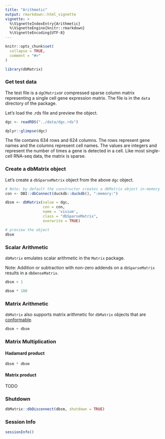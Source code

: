 ```yaml
---
title: "Arithmetic"
output: rmarkdown::html_vignette
vignette: >
  %\VignetteIndexEntry{Arithmetic}
  %\VignetteEngine{knitr::rmarkdown}
  %\VignetteEncoding{UTF-8}
---
```


```r
knitr::opts_chunk$set(
  collapse = TRUE,
  comment = "#>"
)
```

```r
library(dbMatrix)
```


### Get test data
The test file is a `dgCMatrix`or compressed sparse column matrix representing a single cell gene expression matrix. The file is in the `data` directory of the package.

Let's load the .rds file and preview the object.

```r
dgc <- readRDS("../data/dgc.rds")

dplyr::glimpse(dgc)
```

The file contains 634 rows and 624 columns. The rows represent gene names and the columns represent cell names. The values are integers and represent the number of times a gene is detected in a cell. Like most single-cell RNA-seq data, the matrix is sparse.


### Create a dbMatrix object
Let's create a `dbSparseMatrix` object from the above `dgc` object.
```r
# Note: by default the constructor creates a dbMatrix object in-memory
con <- DBI::dbConnect(duckdb::duckdb(), ":memory:")

dbsm <- dbMatrix(value = dgc, 
                 con = con, 
                 name = 'visium', 
                 class = "dbSparseMatrix",
                 overwrite = TRUE)

# preview the object
dbsm
```

### Scalar Arithmetic
`dbMatrix` emulates scalar arithmetic in the `Matrix` package. 

Note: Addition or subtraction with non-zero addends on a `dbSparseMatrix` results in a `dbDenseMatrix`.
```r
dbsm + 1

dbsm * 100
```

### Matrix Arithmetic
`dbMatrix` also supports matrix arithmetic for `dbMatrix` objects that are [conformable](https://en.wikipedia.org/wiki/Conformable_matrix).
```r
dbsm + dbsm
```

### Matrix Multiplication

#### Hadamard product
```r
dbsm * dbsm
```

#### Matrix product
TODO

### Shutdown
```r
dbMatrix::dbDisconnect(dbsm, shutdown = TRUE)
```

### Session Info
```r
sessionInfo()
```


